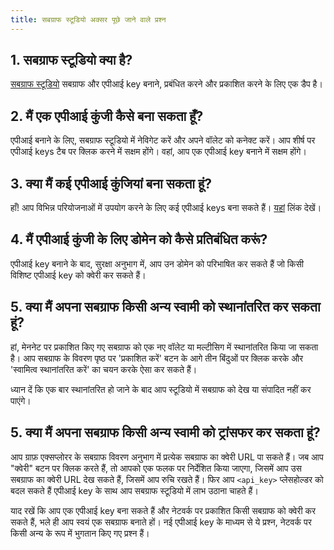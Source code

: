 ```yaml
---
title: सबग्राफ स्टूडियो अक्सर पूछे जाने वाले प्रश्न
---
```


## 1. सबग्राफ स्टूडियो क्या है?

[सबग्राफ स्टूडियो](https://thegraph.com/studio/) सबग्राफ और एपीआई key बनाने, प्रबंधित करने और प्रकाशित करने के लिए एक डैप है।

## 2. मैं एक एपीआई कुंजी कैसे बना सकता हूँ?

एपीआई बनाने के लिए, सबग्राफ स्टूडियो में नेविगेट करें और अपने वॉलेट को कनेक्ट करें। आप शीर्ष पर एपीआई keys टैब पर क्लिक करने में सक्षम होंगे। वहां, आप एक एपीआई key बनाने में सक्षम होंगे।

## 3. क्या मैं कई एपीआई कुंजियां बना सकता हूं?

हाँ! आप विभिन्न परियोजनाओं में उपयोग करने के लिए कई एपीआई keys बना सकते हैं। [यहां](https://thegraph.com/studio/apikeys/) लिंक देखें।

## 4. मैं एपीआई कुंजी के लिए डोमेन को कैसे प्रतिबंधित करूं?

एपीआई key बनाने के बाद, सुरक्षा अनुभाग में, आप उन डोमेन को परिभाषित कर सकते हैं जो किसी विशिष्ट एपीआई key को क्वेरी कर सकते हैं।

## 5. क्या मैं अपना सबग्राफ किसी अन्य स्वामी को स्थानांतरित कर सकता हूं?

हां, मेननेट पर प्रकाशित किए गए सबग्राफ को एक नए वॉलेट या मल्टीसिग में स्थानांतरित किया जा सकता है। आप सबग्राफ के विवरण पृष्ठ पर 'प्रकाशित करें' बटन के आगे तीन बिंदुओं पर क्लिक करके और 'स्वामित्व स्थानांतरित करें' का चयन करके ऐसा कर सकते हैं।

ध्यान दें कि एक बार स्थानांतरित हो जाने के बाद आप स्टूडियो में सबग्राफ को देख या संपादित नहीं कर पाएंगे।

## 5. क्या मैं अपना सबग्राफ किसी अन्य स्वामी को ट्रांसफर कर सकता हूं?

आप ग्राफ़ एक्सप्लोरर के सबग्राफ विवरण अनुभाग में प्रत्येक सबग्राफ का क्वेरी URL पा सकते हैं। जब आप "क्वेरी" बटन पर क्लिक करते हैं, तो आपको एक फलक पर निर्देशित किया जाएगा, जिसमें आप उस सबग्राफ का क्वेरी URL देख सकते हैं, जिसमें आप रुचि रखते हैं। फिर आप `<api_key>` प्लेसहोल्डर को बदल सकते हैं एपीआई key के साथ आप सबग्राफ स्टूडियो में लाभ उठाना चाहते हैं।

याद रखें कि आप एक एपीआई key बना सकते हैं और नेटवर्क पर प्रकाशित किसी सबग्राफ को क्वेरी कर सकते हैं, भले ही आप स्वयं एक सबग्राफ बनाते हों। नई एपीआई key के माध्यम से ये प्रश्न, नेटवर्क पर किसी अन्य के रूप में भुगतान किए गए प्रश्न हैं।
